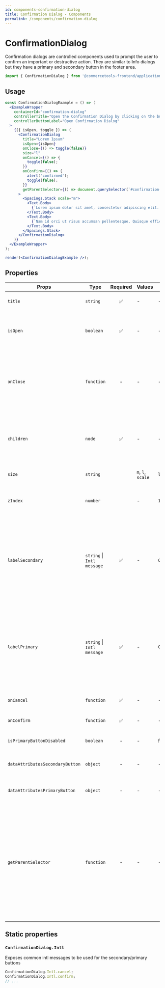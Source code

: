 ```yaml
---
id: components-confirmation-dialog
title: Confirmation Dialog - Components
permalink: /components/confirmation-dialog
---
```


# ConfirmationDialog

Confirmation dialogs are controlled components used to prompt the user to confirm an important or destructive action. They are similar to Info dialogs but they have a primary and secondary button in the footer area.

```jsx
import { ConfirmationDialog } from '@commercetools-frontend/application-components';
```

## Usage

```jsx live=true height=400px
const ConfirmationDialogExample = () => (
  <ExampleWrapper
    containerId="confirmation-dialog"
    controllerTitle="Open the Confirmation Dialog by clicking on the button"
    controllerButtonLabel="Open Confirmation Dialog"
  >
    {({ isOpen, toggle }) => (
      <ConfirmationDialog
        title="Lorem Ipsum"
        isOpen={isOpen}
        onClose={() => toggle(false)}
        size="l"
        onCancel={() => {
          toggle(false);
        }}
        onConfirm={() => {
          alert('confirmed');
          toggle(false);
        }}
        getParentSelector={() => document.querySelector(`#confirmation-dialog`)}
      >
        <Spacings.Stack scale="m">
          <Text.Body>
            {`Lorem ipsum dolor sit amet, consectetur adipiscing elit. Curabitur nec turpis in risus elementum fringilla. Vestibulum nec vulputate metus, fringilla luctus nisl. Vestibulum mattis ultricies augue sagittis vestibulum. Nulla facilisi. Quisque tempor pulvinar efficitur. Praesent interdum ultrices leo. Vivamus non ex maximus justo egestas suscipit eget sed purus. Aliquam ut venenatis nulla. Fusce ac ligula viverra, blandit augue eget, congue turpis. Curabitur a sagittis leo. Nunc sed quam dictum, placerat nunc quis, luctus erat.`}
          </Text.Body>
          <Text.Body>
            {`Nam id orci ut risus accumsan pellentesque. Quisque efficitur eu arcu ut tristique. Praesent ornare varius leo, ut consequat lacus rutrum vel. Donec mollis leo id lectus vehicula tempor. Nulla facilisi. Fusce fringilla tellus ac ligula consequat suscipit. Sed consectetur molestie quam eu pulvinar. Interdum et malesuada fames ac ante ipsum primis in faucibus. In hac habitasse platea dictumst.`}
          </Text.Body>
        </Spacings.Stack>
      </ConfirmationDialog>
    )}
  </ExampleWrapper>
);

render(<ConfirmationDialogExample />);
```

## Properties

| Props                           | Type                       | Required | Values            | Default                           | Description                                                                                                                                                                                                                                                                                                 |
| ------------------------------- | -------------------------- | :------: | ----------------- | --------------------------------- | ----------------------------------------------------------------------------------------------------------------------------------------------------------------------------------------------------------------------------------------------------------------------------------------------------------- |
| `title`                         | `string`                   |    ✅    | -                 | -                                 | The title of the Confirmation Dialog                                                                                                                                                                                                                                                                        |
| `isOpen`                        | `boolean`                  |    ✅    | -                 | -                                 | Indicates whether the dialog is open or closed. The parent component needs to manage this state                                                                                                                                                                                                             |
| `onClose`                       | `function`                 |    -     | -                 | -                                 | Called when the dialog closes (click on overlay, click on close button, press ESC). If the function is not provided, the modal cannot be closed by any of the listed options.                                                                                                                               |
| `children`                      | `node`                     |    ✅    | -                 | -                                 | Content rendered within the dialog. If the content is long in height (depending on the screen size) a scrollbar will appear                                                                                                                                                                                 |
| `size`                          | `string`                   |          | `m`, `l`, `scale` | `l`                               | Horizontal width limit of the dialog card                                                                                                                                                                                                                                                                   |
| `zIndex`                        | `number`                   |          | -                 | `1000`                            | The `z-index` value to be applied to the overlay container (useful if you have stacking modals)                                                                                                                                                                                                             |
| `labelSecondary`                | `string` \| `Intl message` |    ✅    | -                 | `ConfirmationDialog.Intl.cancel`  | The label for the secondary button as a string, or as an intl-like message (`{ id, defaultMessage }`). The `ConfirmationDialog` exposes a static object `Intl` containing some common intl messages that are already translated                                                                             |
| `labelPrimary`                  | `string` \| `Intl message` |    ✅    | -                 | `ConfirmationDialog.Intl.confirm` | The label for the primary button as a string, or as an intl-like message (`{ id, defaultMessage }`). The `ConfirmationDialog` exposes a static object `Intl` containing some common intl messages that are already translated                                                                               |
| `onCancel`                      | `function`                 |    ✅    | -                 | -                                 | Called when the secondary button is clicked                                                                                                                                                                                                                                                                 |
| `onConfirm`                     | `function`                 |    ✅    | -                 | -                                 | Called when the primary button is clicked                                                                                                                                                                                                                                                                   |
| `isPrimaryButtonDisabled`       | `boolean`                  |    -     | -                 | false                             | Indicates whether primary button is disabled or not                                                                                                                                                                                                                                                         |
| `dataAttributesSecondaryButton` | `object`                   |    -     | -                 | -                                 | Use this prop to pass `data-` attributes to the secondary button                                                                                                                                                                                                                                            |
| `dataAttributesPrimaryButton`   | `object`                   |    -     | -                 | -                                 | Use this prop to pass `data-` attributes to the primary button                                                                                                                                                                                                                                              |
| `getParentSelector`             | `function`                 |    -     | -                 | -                                 | The function should return an HTML element that will be used as the parent container to hold the modal DOM tree. If no function is provided, it's expected that an HTML element with the `id="parent-container"` is present in the DOM. In `NODE_ENV=test` environment, the default HTML element is `body`. |

## Static properties

### `ConfirmationDialog.Intl`

Exposes common intl messages to be used for the secondary/primary buttons

```js
ConfirmationDialog.Intl.cancel;
ConfirmationDialog.Intl.confirm;
// ...
```
